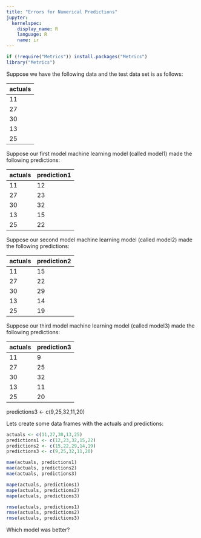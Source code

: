 ```yaml
---
title: "Errors for Numerical Predictions"
jupyter:
  kernelspec:
    display_name: R
    language: R
    name: ir
---
```


```r
if (!require("Metrics")) install.packages("Metrics")
library("Metrics")
```
Suppose we have the following data and the test data set is as follows: 

| actuals |  
|---------|
|     11  |
|     27  |
|     30  |
|     13  |
|     25  |

Suppose our first model machine learning model (called model1) made the following predictions:

| actuals | prediction1| 
|---------|------------|
|     11  |     12     |
|     27  |     23     |
|     30  |     32     |
|     13  |     15     |
|     25  |     22     |

Suppose our second model machine learning model (called model2) made the following predictions:

| actuals | prediction2| 
|---------|------------|
|     11  |     15     |
|     27  |     22     |
|     30  |     29     |
|     13  |     14     |
|     25  |     19     |

Suppose our third model machine learning model (called model3) made the following predictions:

| actuals | prediction3| 
|---------|------------|
|     11  |     9      |
|     27  |     25     |
|     30  |     32     |
|     13  |     11     |
|     25  |     20     |

predictions3 <- c(9,25,32,11,20)

Lets create some data frames with the actuals and predictions:

```r
actuals <- c(11,27,30,13,25)
predictions1 <- c(12,23,32,15,22)
predictions2 <- c(15,22,29,14,19)
predictions3 <- c(9,25,32,11,20)
```

```r
mae(actuals, predictions1)
mae(actuals, predictions2)
mae(actuals, predictions3)
```

```r
mape(actuals, predictions1)
mape(actuals, predictions2)
mape(actuals, predictions3)
```

```r
rmse(actuals, predictions1)
rmse(actuals, predictions2)
rmse(actuals, predictions3)
```

Which model was better? 
